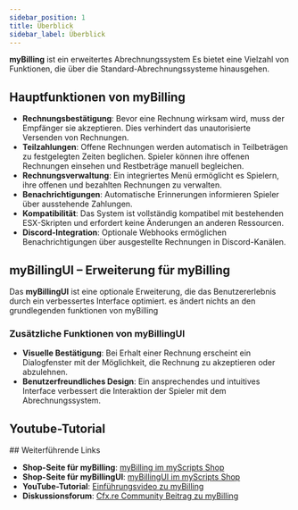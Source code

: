 ---
sidebar_position: 1
title: Überblick
sidebar_label: Überblick
---


**myBilling** ist ein erweitertes Abrechnungssystem Es bietet eine Vielzahl von Funktionen, die über die Standard-Abrechnungssysteme hinausgehen.

## Hauptfunktionen von myBilling

- **Rechnungsbestätigung**: Bevor eine Rechnung wirksam wird, muss der Empfänger sie akzeptieren. Dies verhindert das unautorisierte Versenden von Rechnungen.
- **Teilzahlungen**: Offene Rechnungen werden automatisch in Teilbeträgen zu festgelegten Zeiten beglichen. Spieler können ihre offenen Rechnungen einsehen und Restbeträge manuell begleichen.
- **Rechnungsverwaltung**: Ein integriertes Menü ermöglicht es Spielern, ihre offenen und bezahlten Rechnungen zu verwalten.
- **Benachrichtigungen**: Automatische Erinnerungen informieren Spieler über ausstehende Zahlungen.
- **Kompatibilität**: Das System ist vollständig kompatibel mit bestehenden ESX-Skripten und erfordert keine Änderungen an anderen Ressourcen.
- **Discord-Integration**: Optionale Webhooks ermöglichen Benachrichtigungen über ausgestellte Rechnungen in Discord-Kanälen.

## myBillingUI – Erweiterung für myBilling

Das **myBillingUI** ist eine optionale Erweiterung, die das Benutzererlebnis durch ein verbessertes Interface optimiert. es ändert nichts an den grundlegenden funktionen von myBilling

### Zusätzliche Funktionen von myBillingUI

- **Visuelle Bestätigung**: Bei Erhalt einer Rechnung erscheint ein Dialogfenster mit der Möglichkeit, die Rechnung zu akzeptieren oder abzulehnen.
- **Benutzerfreundliches Design**: Ein ansprechendes und intuitives Interface verbessert die Interaktion der Spieler mit dem Abrechnungssystem.

## Youtube-Tutorial
<ReactPlayer playing controls url='https://youtu.be/ZXGKTyP7HCI'/>
## Weiterführende Links

- **Shop-Seite für myBilling**: [myBilling im myScripts Shop](https://luis-scripts.tebex.io/package/4238312)
- **Shop-Seite für myBillingUI**: [myBillingUI im myScripts Shop](https://luis-scripts.tebex.io/package/4290093)
- **YouTube-Tutorial**: [Einführungsvideo zu myBilling](https://youtu.be/ZXGKTyP7HCI)
- **Diskussionsforum**: [Cfx.re Community Beitrag zu myBilling](https://forum.cfx.re/t/esx-eng-de-mybills-billing-with-partial-payment-bill-requests-and-discord-webhooks/1953779)

